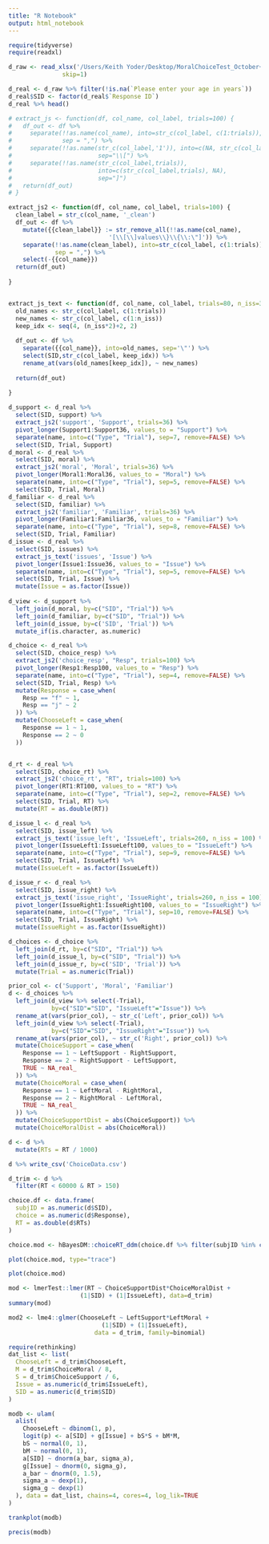 ```yaml
---
title: "R Notebook"
output: html_notebook
---
```


```r
require(tidyverse)
require(readxl)
```

```r
d_raw <- read_xlsx('/Users/Keith Yoder/Desktop/MoralChoiceTest_October+11,+2021_08.56/MoralChoiceTest_October 11, 2021_08.56.xlsx',
               skip=1)

d_real <- d_raw %>% filter(!is.na(`Please enter your age in years`))
d_real$SID <- factor(d_real$`Response ID`)
d_real %>% head()
```

```r
# extract_js <- function(df, col_name, col_label, trials=100) {
#   df_out <- df %>%
#     separate(!!as.name(col_name), into=str_c(col_label, c(1:trials)),
#              sep = ",") %>%
#     separate(!!as.name(str_c(col_label,'1')), into=c(NA, str_c(col_label,'1')),
#                        sep="\\[") %>%
#     separate(!!as.name(str_c(col_label,trials)),
#                        into=c(str_c(col_label,trials), NA),
#                        sep="]")
#   return(df_out)
# }

extract_js2 <- function(df, col_name, col_label, trials=100) {
  clean_label = str_c(col_name, '_clean')
  df_out <- df %>%
    mutate({{clean_label}} := str_remove_all(!!as.name(col_name),
                            '[\\[\\]values\\}\\{\\:\"]')) %>%
    separate(!!as.name(clean_label), into=str_c(col_label, c(1:trials)),
             sep = ",") %>%
    select(-{{col_name}})
  return(df_out)
  
}


extract_js_text <- function(df, col_name, col_label, trials=80, n_iss=36) {
  old_names <- str_c(col_label, c(1:trials))
  new_names <- str_c(col_label, c(1:n_iss))
  keep_idx <- seq(4, (n_iss*2)+2, 2)
  
  df_out <- df %>%
    separate({{col_name}}, into=old_names, sep='\"') %>%
    select(SID,str_c(col_label, keep_idx)) %>%
    rename_at(vars(old_names[keep_idx]), ~ new_names)
    
  return(df_out)
  
}

```

  
```r
d_support <- d_real %>%
  select(SID, support) %>%
  extract_js2('support', 'Support', trials=36) %>%
  pivot_longer(Support1:Support36, values_to = "Support") %>%
  separate(name, into=c("Type", "Trial"), sep=7, remove=FALSE) %>%
  select(SID, Trial, Support)
d_moral <- d_real %>%
  select(SID, moral) %>%
  extract_js2('moral', 'Moral', trials=36) %>%
  pivot_longer(Moral1:Moral36, values_to = "Moral") %>%
  separate(name, into=c("Type", "Trial"), sep=5, remove=FALSE) %>%
  select(SID, Trial, Moral)
d_familiar <- d_real %>%
  select(SID, familiar) %>%
  extract_js2('familiar', 'Familiar', trials=36) %>%
  pivot_longer(Familiar1:Familiar36, values_to = "Familiar") %>%
  separate(name, into=c("Type", "Trial"), sep=8, remove=FALSE) %>%
  select(SID, Trial, Familiar)
d_issue <- d_real %>%
  select(SID, issues) %>%
  extract_js_text('issues', 'Issue') %>%
  pivot_longer(Issue1:Issue36, values_to = "Issue") %>%
  separate(name, into=c("Type", "Trial"), sep=5, remove=FALSE) %>%
  select(SID, Trial, Issue) %>%
  mutate(Issue = as.factor(Issue))
  
d_view <- d_support %>%
  left_join(d_moral, by=c("SID", "Trial")) %>%
  left_join(d_familiar, by=c("SID", "Trial")) %>%
  left_join(d_issue, by=c('SID', 'Trial')) %>%
  mutate_if(is.character, as.numeric)
```
  
```r
d_choice <- d_real %>%
  select(SID, choice_resp) %>%
  extract_js2('choice_resp', "Resp", trials=100) %>%
  pivot_longer(Resp1:Resp100, values_to = "Resp") %>%
  separate(name, into=c("Type", "Trial"), sep=4, remove=FALSE) %>%
  select(SID, Trial, Resp) %>%
  mutate(Response = case_when(
    Resp == "f" ~ 1,
    Resp == "j" ~ 2
  )) %>%
  mutate(ChooseLeft = case_when(
    Response == 1 ~ 1,
    Response == 2 ~ 0
  ))


d_rt <- d_real %>%
  select(SID, choice_rt) %>%
  extract_js2('choice_rt', "RT", trials=100) %>%
  pivot_longer(RT1:RT100, values_to = "RT") %>%
  separate(name, into=c("Type", "Trial"), sep=2, remove=FALSE) %>%
  select(SID, Trial, RT) %>%
  mutate(RT = as.double(RT))

d_issue_l <- d_real %>%
  select(SID, issue_left) %>%
  extract_js_text('issue_left', 'IssueLeft', trials=260, n_iss = 100) %>%
  pivot_longer(IssueLeft1:IssueLeft100, values_to = "IssueLeft") %>%
  separate(name, into=c("Type", "Trial"), sep=9, remove=FALSE) %>%
  select(SID, Trial, IssueLeft) %>%
  mutate(IssueLeft = as.factor(IssueLeft))

d_issue_r <- d_real %>%
  select(SID, issue_right) %>%
  extract_js_text('issue_right', 'IssueRight', trials=260, n_iss = 100) %>%
  pivot_longer(IssueRight1:IssueRight100, values_to = "IssueRight") %>%
  separate(name, into=c("Type", "Trial"), sep=10, remove=FALSE) %>%
  select(SID, Trial, IssueRight) %>%
  mutate(IssueRight = as.factor(IssueRight))

d_choices <- d_choice %>%
  left_join(d_rt, by=c("SID", "Trial")) %>%
  left_join(d_issue_l, by=c("SID", "Trial")) %>%
  left_join(d_issue_r, by=c('SID', 'Trial')) %>%
  mutate(Trial = as.numeric(Trial))
```

```r
prior_col <- c('Support', 'Moral', 'Familiar')
d <- d_choices %>%
  left_join(d_view %>% select(-Trial), 
            by=c("SID"="SID", "IssueLeft"="Issue")) %>%
  rename_at(vars(prior_col), ~ str_c('Left', prior_col)) %>%
  left_join(d_view %>% select(-Trial),
            by=c("SID"="SID", "IssueRight"="Issue")) %>%
  rename_at(vars(prior_col), ~ str_c('Right', prior_col)) %>%
  mutate(ChoiceSupport = case_when(
    Response == 1 ~ LeftSupport - RightSupport,
    Response == 2 ~ RightSupport - LeftSupport,
    TRUE ~ NA_real_
  )) %>%
  mutate(ChoiceMoral = case_when(
    Response == 1 ~ LeftMoral - RightMoral,
    Response == 2 ~ RightMoral - LeftMoral,
    TRUE ~ NA_real_
  )) %>%
  mutate(ChoiceSupportDist = abs(ChoiceSupport)) %>%
  mutate(ChoiceMoralDist = abs(ChoiceMoral))
```

```r
d <- d %>%
  mutate(RTs = RT / 1000)
```

```r
d %>% write_csv('ChoiceData.csv')
```


```r
d_trim <- d %>%
  filter(RT < 60000 & RT > 150)

```

```r
choice.df <- data.frame(
  subjID = as.numeric(d$SID),
  choice = as.numeric(d$Response),
  RT = as.double(d$RTs)
)

choice.mod <- hBayesDM::choiceRT_ddm(choice.df %>% filter(subjID %in% c(1,2)))
```

```r
plot(choice.mod, type="trace")
```

```r
plot(choice.mod)
```



```r
mod <- lmerTest::lmer(RT ~ ChoiceSupportDist*ChoiceMoralDist +
                    (1|SID) + (1|IssueLeft), data=d_trim)
summary(mod)

mod2 <- lme4::glmer(ChooseLeft ~ LeftSupport*LeftMoral +
                          (1|SID) + (1|IssueLeft),
                        data = d_trim, family=binomial)
```

```r
require(rethinking)
dat_list <- list(
  ChooseLeft = d_trim$ChooseLeft,
  M = d_trim$ChoiceMoral / 8,
  S = d_trim$ChoiceSupport / 6,
  Issue = as.numeric(d_trim$IssueLeft),
  SID = as.numeric(d_trim$SID)
)

modb <- ulam(
  alist(
    ChooseLeft ~ dbinom(1, p),
    logit(p) <- a[SID] + g[Issue] + bS*S + bM*M,
    bS ~ normal(0, 1),
    bM ~ normal(0, 1),
    a[SID] ~ dnorm(a_bar, sigma_a),
    g[Issue] ~ dnorm(0, sigma_g),
    a_bar ~ dnorm(0, 1.5),
    sigma_a ~ dexp(1),
    sigma_g ~ dexp(1)
  ), data = dat_list, chains=4, cores=4, log_lik=TRUE
)
```

```r
trankplot(modb)
```

```r
precis(modb)
```

